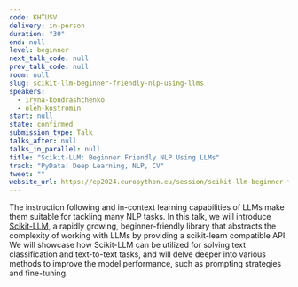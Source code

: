 ```yaml
---
code: KHTUSV
delivery: in-person
duration: "30"
end: null
level: beginner
next_talk_code: null
prev_talk_code: null
room: null
slug: scikit-llm-beginner-friendly-nlp-using-llms
speakers:
  - iryna-kondrashchenko
  - oleh-kostromin
start: null
state: confirmed
submission_type: Talk
talks_after: null
talks_in_parallel: null
title: "Scikit-LLM: Beginner Friendly NLP Using LLMs"
track: "PyData: Deep Learning, NLP, CV"
tweet: ""
website_url: https://ep2024.europython.eu/session/scikit-llm-beginner-friendly-nlp-using-llms
---
```


The instruction following and in-context learning capabilities of LLMs make them
suitable for tackling many NLP tasks. In this talk, we will introduce
[Scikit-LLM](https://github.com/iryna-kondr/scikit-llm "Scikit-LLM"), a rapidly
growing, beginner-friendly library that abstracts the complexity of working with
LLMs by providing a scikit-learn compatible API. We will showcase how Scikit-LLM
can be utilized for solving text classification and text-to-text tasks, and will
delve deeper into various methods to improve the model performance, such as
prompting strategies and fine-tuning.
